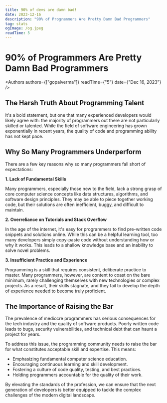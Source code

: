 ```yaml
---
title: 90% of devs are damn bad!
date: 2023-12-16
description: "90% of Programmers Are Pretty Damn Bad Programmers"
tag: stats
ogImage: /og.jpeg
readTime: 5
---
```


# 90% of Programmers Are Pretty Damn Bad Programmers


<Authors authors={["gopalverma"]} readTime={"5"} date={"Dec 16, 2023"} /> 

## The Harsh Truth About Programming Talent

It's a bold statement, but one that many experienced developers would likely agree with: the majority of programmers out there are not particularly skilled or talented. While the field of software engineering has grown exponentially in recent years, the quality of code and programming ability has not kept pace.

## Why So Many Programmers Underperform

There are a few key reasons why so many programmers fall short of expectations:

**1. Lack of Fundamental Skills**

Many programmers, especially those new to the field, lack a strong grasp of core computer science concepts like data structures, algorithms, and software design principles. They may be able to piece together working code, but their solutions are often inefficient, buggy, and difficult to maintain.

**2. Overreliance on Tutorials and Stack Overflow**

In the age of the internet, it's easy for programmers to find pre-written code snippets and solutions online. While this can be a helpful learning tool, too many developers simply copy-paste code without understanding how or why it works. This leads to a shallow knowledge base and an inability to solve novel problems.

**3. Insufficient Practice and Experience**

Programming is a skill that requires consistent, deliberate practice to master. Many programmers, however, are content to coast on the bare minimum, rarely challenging themselves with new technologies or complex projects. As a result, their skills stagnate, and they fail to develop the depth of experience needed to become truly proficient.

## The Importance of Raising the Bar

The prevalence of mediocre programmers has serious consequences for the tech industry and the quality of software products. Poorly written code leads to bugs, security vulnerabilities, and technical debt that can haunt a project for years.

To address this issue, the programming community needs to raise the bar for what constitutes acceptable skill and expertise. This means:

 - Emphasizing fundamental computer science education.
 - Encouraging continuous learning and skill development.
 - Fostering a culture of code quality, testing, and best practices.
 - Holding programmers accountable for the quality of their work.

By elevating the standards of the profession, we can ensure that the next generation of developers is better equipped to tackle the complex challenges of the modern digital landscape.

